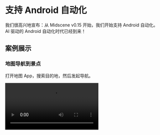 # 支持 Android 自动化

我们很高兴地宣布：从 Midscene v0.15 开始，我们开始支持 Android 自动化。AI 驱动的 Android 自动化时代已经到来！

## 案例展示

### 地图导航到景点

打开地图 App，搜索目的地，然后发起导航。

<video src="https://lf3-static.bytednsdoc.com/obj/eden-cn/nupipfups/Midscene/android-maps.mp4" controls/>

### Twitter 自动点赞

打开 Twitter，自动点赞 [@midscene_ai](https://x.com/midscene_ai) 的第一个推文。

<video src="https://lf3-static.bytednsdoc.com/obj/eden-cn/nupipfups/Midscene/android-twitter.mp4" controls/>

## 适配所有的应用

对于我们的开发者来说，你只需要 adb 和一个视觉语言（visual language, VL）模型服务。所有的准备工作就做好了！

在运行期，我们利用 VL 模型的视觉定位能力来定位屏幕上的目标元素。因此，无论是原生 App ，[Lynx](https://github.com/lynx-family/lynx) 页面还是 Hybrid App 中的 webview，它都无关紧要。开发者可以编写自动化脚本，而无需担心 App 本身的技术栈。

## 引入 Midscene 的全部特性

当使用 Midscene 进行 Web 自动化时，我们的用户喜欢使用我们的 Playground 和运行报告能力。现在，我们已经将这些特性引入到 Android 自动化中！

### 使用 Playground 来试用 Android 自动化，而不需要写任何代码

<video src="https://lf3-static.bytednsdoc.com/obj/eden-cn/nupipfups/Midscene/android-playground-lark-en.mp4" poster="/blog/android-playground-lark-poster-cn.png" controls/>

### 使用报告重放整个过程

<video src="https://lf3-static.bytednsdoc.com/obj/eden-cn/nupipfups/Midscene/android-ebay.mp4" controls/>

### 使用 YAML 文件编写自动化脚本

```yaml 
# search headphone on ebay, extract the items info into a json file, and assert the shopping cart icon

android:
  deviceId: s4ey59

tasks:
  - name: search headphones
    flow:
      - aiAction: open browser and navigate to ebay.com
      - aiAction: type 'Headphones' in ebay search box, hit Enter
      - sleep: 5000
      - aiAction: scroll down the page for 800px

  - name: extract headphones info
    flow:
      - aiQuery: >
          {name: string, price: number, subTitle: string}[], return item name, price and the subTitle on the lower right corner of each item
        name: headphones

  - name: assert Filter button
    flow:
      - aiAssert: There is a Filter button on the page
```

### 使用 JavaScript SDK 来编写自动化脚本

```ts 
import { AndroidAgent, AndroidDevice, getConnectedDevices } from '@midscene/android';
import "dotenv/config"; // read environment variables from .env file

const sleep = (ms) => new Promise((r) => setTimeout(r, ms));
Promise.resolve(
  (async () => {
    const devices = await getConnectedDevices();
    const page = new AndroidDevice(devices[0].udid);

    // 👀 init Midscene agent
    const agent = new AndroidAgent(page,{
      aiActionContext:
        'If any location, permission, user agreement, etc. popup, click agree. If login page pops up, close it.',
    });
    await page.connect();
    await page.launch('https://www.ebay.com');

    await sleep(5000);

    // 👀 type keywords, perform a search
    await agent.aiAction('type "Headphones" in search box, hit Enter');

    // 👀 wait for the loading
    await agent.aiWaitFor("there is at least one headphone item on page");
    // or you may use a plain sleep:
    // await sleep(5000);

    // 👀 understand the page content, find the items
    const items = await agent.aiQuery(
      "{itemTitle: string, price: Number}[], find item in list and corresponding price"
    );
    console.log("headphones in stock", items);

    // 👀 assert by AI
    await agent.aiAssert("There is a category filter on the left");
  })()
);

```

### 使用两种风格的 API 来执行交互

自动规划（Auto-planning）风格：

```javascript
await agent.ai('input "Headphones" in search box, hit Enter');
```

即时操作（Instant Actions）风格：

```javascript
await agent.aiInput('Headphones', 'search box');
await agent.aiKeyboardPress('Enter');
```

## 快速开始

你可以使用 Playground 工具来零代码快速体验 Android 自动化的过程，详情参阅 [使用 Android Playground 快速体验](./quick-experience-with-android)。

在体验完成后，你可以通过 Javascript 代码与 Android 设备进行集成，请参阅 [与 Android(adb) 集成](./integrate-with-android)。

如果你更偏爱 Yaml 文件形式的自动化脚本，请参阅 [使用 YAML 格式的自动化脚本](./automate-with-scripts-in-yaml)。

### 示例项目

我们准备了一个示例项目，供开发者参考：

[JavaScript 示例项目](https://github.com/web-infra-dev/midscene-example/blob/main/android/javascript-sdk-demo)

如果你想要使用自动化进行测试，你可以使用 JavaScript 和 vitest。我们为你准备了一个示例项目，来看看它是如何工作的：

[Vitest demo project](https://github.com/web-infra-dev/midscene-example/blob/main/android/vitest-demo)

此外，你也可以使用 yaml 文件来编写自动化脚本：

[YAML 示例项目](https://github.com/web-infra-dev/midscene-example/blob/main/android/yaml-scripts-demo)

## 限制

1. 无法使用元素定位的缓存功能。由于没有收集视图树，我们无法缓存元素标识符并重用它。
2. 目前只支持一些已知的 VL 模型。如果你想要引入其他 VL 模型，请让我们知道。
3. 运行性能还不够好。我们还在努力改进它。
4. VL 模型在 `.aiQuery` 和 `.aiAssert` 中表现不佳。我们将在未来提供一种方法来切换模型以适应不同的任务。
5. 由于某些安全限制，你可能会在密码输入时得到一个空白截图，Midscene 此时将无法工作。

## 致谢

我们想要感谢以下项目：

- [scrcpy](https://github.com/Genymobile/scrcpy) 和 [yume-chan](https://github.com/yume-chan) 允许我们使用浏览器控制 Android 设备。
- [appium-adb](https://github.com/appium/appium-adb) 为 adb 提供了 javascript 桥接。
- [YADB](https://github.com/ysbing/YADB) 为文本输入提供了性能提升。
